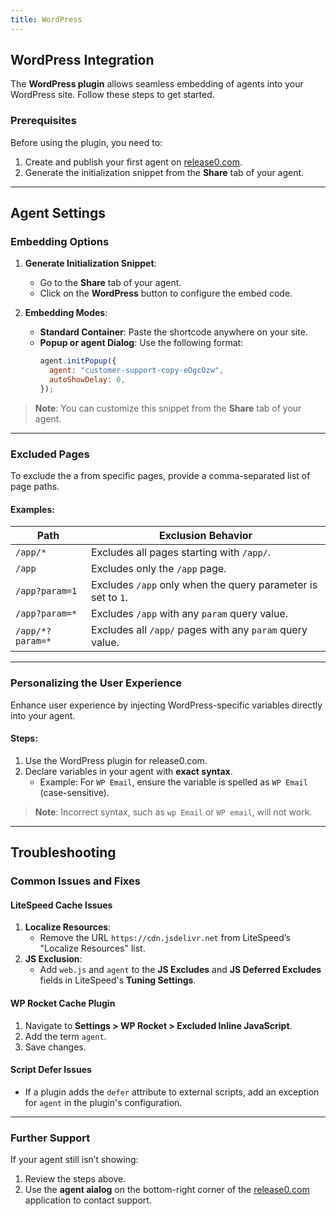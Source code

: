 ```yaml
---
title: WordPress
---
```


## WordPress Integration

The **WordPress plugin** allows seamless embedding of agents into your WordPress site. Follow these steps to get started.

### Prerequisites

Before using the plugin, you need to:
1. Create and publish your first agent on [release0.com](https://release0.com).
2. Generate the initialization snippet from the **Share** tab of your agent.

---

## Agent Settings

### Embedding Options

1. **Generate Initialization Snippet**:  
   - Go to the **Share** tab of your agent.
   - Click on the **WordPress** button to configure the embed code.

2. **Embedding Modes**:
   - **Standard Container**: Paste the shortcode anywhere on your site.
   - **Popup or agent Dialog**: Use the following format:
     ```javascript
     agent.initPopup({
       agent: "customer-support-copy-eOgcOzw",
       autoShowDelay: 0,
     });
     ```

> **Note**: You can customize this snippet from the **Share** tab of your agent.

---

### Excluded Pages

To exclude the a from specific pages, provide a comma-separated list of page paths.

#### Examples:
| Path             | Exclusion Behavior                                                |
|------------------|-------------------------------------------------------------------|
| `/app/*`         | Excludes all pages starting with `/app/`.                         |
| `/app`           | Excludes only the `/app` page.                                   |
| `/app?param=1`   | Excludes `/app` only when the query parameter is set to `1`.      |
| `/app?param=*`   | Excludes `/app` with any `param` query value.                     |
| `/app/*?param=*` | Excludes all `/app/` pages with any `param` query value.          |

---

### Personalizing the User Experience

Enhance user experience by injecting WordPress-specific variables directly into your agent.  

#### Steps:
1. Use the WordPress plugin for release0.com.
2. Declare variables in your agent with **exact syntax**.  
   - Example: For `WP Email`, ensure the variable is spelled as `WP Email` (case-sensitive).

> **Note**: Incorrect syntax, such as `wp Email` or `WP email`, will not work.

---

## Troubleshooting

### Common Issues and Fixes

#### LiteSpeed Cache Issues
1. **Localize Resources**:
   - Remove the URL `https://cdn.jsdelivr.net` from LiteSpeed’s "Localize Resources" list.
2. **JS Exclusion**:
   - Add `web.js` and `agent` to the **JS Excludes** and **JS Deferred Excludes** fields in LiteSpeed's **Tuning Settings**.

#### WP Rocket Cache Plugin
1. Navigate to **Settings > WP Rocket > Excluded Inline JavaScript**.
2. Add the term `agent`.
3. Save changes.

#### Script Defer Issues
- If a plugin adds the `defer` attribute to external scripts, add an exception for `agent` in the plugin's configuration.

---

### Further Support

If your agent still isn’t showing:
1. Review the steps above.
2. Use the **agent aialog** on the bottom-right corner of the [release0.com](https://release0.com) application to contact support.
